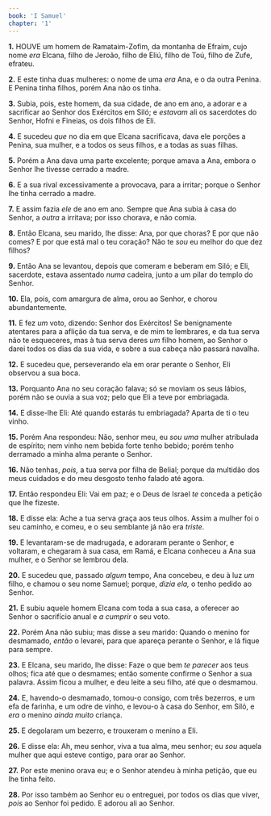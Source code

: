 ```yaml
---
book: 'I Samuel'
chapter: '1'
---
```


**1.** HOUVE um homem de Ramataim-Zofim, da montanha de Efraim, cujo nome *era* Elcana, filho de Jeroão, filho de Eliú, filho de Toú, filho de Zufe, efrateu.

**2.** E este tinha duas mulheres: o nome de uma *era* Ana, e o da outra Penina. E Penina tinha filhos, porém Ana não os tinha.

**3.** Subia, pois, este homem, da sua cidade, de ano em ano, a adorar e a sacrificar ao Senhor dos Exércitos em Siló; e *estavam* ali os sacerdotes do Senhor, Hofni e Fineias, os dois filhos de Eli.

**4.** E sucedeu *que* no dia em que Elcana sacrificava, dava ele porções a Penina, sua mulher, e a todos os seus filhos, e a todas as suas filhas.

**5.** Porém a Ana dava uma parte excelente; porque amava a Ana, embora o Senhor lhe tivesse cerrado a madre.

**6.** E a sua rival excessivamente a provocava, para a irritar; porque o Senhor lhe tinha cerrado a madre.

**7.** E assim fazia *ele* de ano em ano. Sempre que Ana subia à casa do Senhor, a *outra* a irritava; por isso chorava, e não comia.

**8.** Então Elcana, seu marido, lhe disse: Ana, por que choras? E por que não comes? E por que está mal o teu coração? Não te *sou* eu melhor do que dez filhos?

**9.** Então Ana se levantou, depois que comeram e beberam em Siló; e Eli, sacerdote, estava assentado *numa* cadeira, junto a um pilar do templo do Senhor.

**10.** Ela, pois, com amargura de alma, orou ao Senhor, e chorou abundantemente.

**11.** E fez *um* voto, dizendo: Senhor dos Exércitos! Se benignamente atentares para a aflição da tua serva, e de mim te lembrares, e da tua serva não te esqueceres, mas à tua serva deres *um* filho homem, ao Senhor o darei todos os dias da sua vida, e sobre a sua cabeça não passará navalha.

**12.** E sucedeu que, perseverando ela em orar perante o Senhor, Eli observou a sua boca.

**13.** Porquanto Ana no seu coração falava; só se moviam os seus lábios, porém não se ouvia a sua voz; pelo que Eli a teve por embriagada.

**14.** E disse-lhe Eli: Até quando estarás tu embriagada? Aparta de ti o teu vinho.

**15.** Porém Ana respondeu: Não, senhor meu, eu *sou uma* mulher atribulada de espírito; nem vinho nem bebida forte tenho bebido; porém tenho derramado a minha alma perante o Senhor.

**16.** Não tenhas, *pois,* a tua serva por filha de Belial; porque da multidão dos meus cuidados e do meu desgosto tenho falado até agora.

**17.** Então respondeu Eli: Vai em paz; e o Deus de Israel *te* conceda a petição que lhe fizeste.

**18.** E disse ela: Ache a tua serva graça aos teus olhos. Assim a mulher foi o seu caminho, e comeu, e o seu semblante já não era *triste*.

**19.** E levantaram-se de madrugada, e adoraram perante o Senhor, e voltaram, e chegaram à sua casa, em Ramá, e Elcana conheceu a Ana sua mulher, e o Senhor se lembrou dela.

**20.** E sucedeu que, passado *algum* tempo, Ana concebeu, e deu à luz *um* filho, e chamou o seu nome Samuel; porque, *dizia ela,* o tenho pedido ao Senhor.

**21.** E subiu aquele homem Elcana com toda a sua casa, a oferecer ao Senhor o sacrifício anual e *a cumprir* o seu voto.

**22.** Porém Ana não subiu; mas disse a seu marido: Quando o menino for desmamado, *então* o levarei, para que apareça perante o Senhor, e lá fique para sempre.

**23.** E Elcana, seu marido, lhe disse: Faze o que bem *te parecer* aos teus olhos; fica até que o desmames; então somente confirme o Senhor a sua palavra. Assim ficou a mulher, e deu leite a seu filho, até que o desmamou.

**24.** E, havendo-o desmamado, tomou-o consigo, com três bezerros, e um efa de farinha, e um odre de vinho, e levou-o à casa do Senhor, em Siló, e *era* o menino *ainda muito* criança.

**25.** E degolaram um bezerro, e trouxeram o menino a Eli.

**26.** E disse ela: Ah, meu senhor, viva a tua alma, meu senhor; eu *sou* aquela mulher que aqui esteve contigo, para orar ao Senhor.

**27.** Por este menino orava eu; e o Senhor atendeu à minha petição, que eu lhe tinha feito.

**28.** Por isso também ao Senhor eu o entreguei, por todos os dias que viver, *pois* ao Senhor foi pedido. E adorou ali ao Senhor.